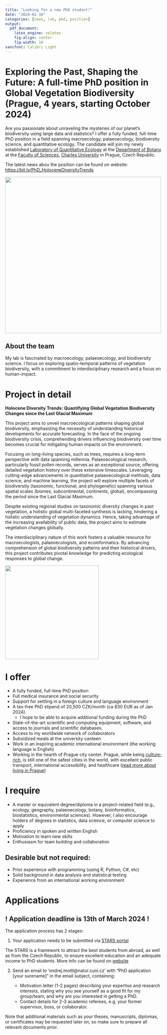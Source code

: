 ```yaml
---
title: "Looking for a new PhD student!"
date: "2024-01-10"
categories: [news, lab, phd, position] 
output:
  pdf_document:
    latex_engine: xelatex
    fig-align: center
    fig-width: 10
sansfont: Calibri Light
---
```


# Exploring the Past, Shaping the Future: A full-time PhD position in Global Vegetation Biodiversity (Prague, 4 years, starting October 2024)

Are you passionate about unraveling the mysteries of our planet's biodiversity using large data and statistics? I offer a fully funded, full-time PhD position in a field spanning macroecology, palaeoecology, biodiversity science, and quantitative ecology. The candidate will join my newly established [Laboratory of Quantitative Ecology](https://ondrejmottl.github.io/lab/about_the_lab.html) at the [Department of Botany](https://www.natur.cuni.cz/biology/botany ) at the [Faculty of Sciences](https://www.natur.cuni.cz/eng), [Charles University](https://cuni.cz/uken-1.html) in Prague, Czech Republic.

The latest news abou the position can be found on website: [https://bit.ly/PhD_HoloceneDiversityTrends](https://bit.ly/PhD_HoloceneDiversityTrends) 

![](./img/PR-iF_znak_UK_1c_pos_en.png){width=500 fig-align="center"}

## About the team 
My lab is fascinated by macroecology, palaeoecology, and biodiversity science. I focus on exploring spatio-temporal patterns of vegetation biodiversity, with a commitment to interdisciplinary research and a focus on human-impact.

# Project in detail   

**Holocene Diversity Trends: Quantifying Global Vegetation Biodiversity Changes since the Last Glacial Maximum** 

This project aims to unveil macroecological patterns shaping global biodiversity, emphasizing the necessity of understanding historical developments for accurate forecasting. In the face of the ongoing biodiversity crisis, comprehending drivers influencing biodiversity over time becomes crucial for mitigating human impacts on the environment.

Focusing on long-living species, such as trees, requires a long-term perspective with data spanning millennia. Palaeoecological research, particularly fossil pollen records, serves as an exceptional source, offering detailed vegetation history over these extensive timescales. Leveraging cutting-edge advancements in quantitative palaeoecological methods, data science, and machine learning, the project will explore multiple facets of biodiversity (taxonomic, functional, and phylogenetic) spanning various spatial scales (biomes, subcontinental, continents, global), encompassing the period since the Last Glacial Maximum.

Despite existing regional studies on taxonomic diversity changes in past vegetation, a holistic global multi-faceted synthesis is lacking, hindering a holistic understanding of vegetation dynamics. Hence, taking advantage of the increasing availability of public data, the project aims to estimate vegetation changes globally.

The interdisciplinary nature of this work fosters a valuable resource for macroecologists, palaeoecologists, and ecoinformatics. By advancing comprehension of global biodiversity patterns and their historical drivers, this project contributes pivotal knowledge for predicting ecological responses to global change.

![](./img/HoloceneDiversityTrends_HD.png){width=300 fig-align="center"}

# I offer
- A fully funded, full-time PhD position
- Full medical insurance and social security
- Support for settling in a foreign culture and language environment 
- A tax-free PhD stipend of 20,500 CZK/month (ca 830 EUR as of Jan 2024).
  - I hope to be able to acquire additional funding during the PhD
- State-of-the-art scientific and computing equipment, software, and access to journals and scientific databases.
- Access to my worldwide network of collaborators
- Subsidized meals at the university canteen
- Work in an inspiring academic international environment (the working language is English)
- Working in the hearth of Prague city center. Prague, while being [culture-rich](https://goout.net/en/), is still one of the safest cities in the world, with excellent public transport, international accessibility, and healthcare ([read more about living in Prague](https://stars-natur.cz/practical-info))

# I require
- A master or equivalent degree/diploma in a project-related field (e.g., ecology, geography, palaeoecology, botany, bioinformatics, biostatistics, environmental sciences). However, I also encourage holders of degrees in statistics, data science, or computer science to apply
- Proficiency in spoken and written English
- Motivation to learn new skills
- Enthusiasm for team building and collaboration

## Desirable but not required:
- Prior experience with programming (using R, Python, C#, etc)
- Solid background in data analysis and statistical testing 
- Experience from an international working environment 

# Applications

## ! **Application deadline is 13th of March 2024** !

The application process has 2 stages:

1. Your application needs to be submitted via [STARS portal](https://stars-natur.cz/phd-positions/biology/holocene-diversity-trends-quantifying-global-vegetation-biodiversity-changes-since-the-last-glacial-maximum?topicId=347&back=9ujx7&do=applicationModal)
   
The STARS is a framework to attract the best students from abroad, as well as from the Czech Republic, to ensure excellent education and an adequate income to PhD students. More info can be found on [website](https://stars-natur.cz/)

2. Send an email to 'ondrej.mottl@natur.cuni.cz' with "PhD application [your surename]" in the email subject, containing:
   
   -  Motivation letter (1-2 pages) describing your expertise and research interests, stating why you see yourself as a good fit for my group/team, and why are you interested in getting a PhD.
   - Contact details for 2-3 academic referees, e.g. your former supervisor, boss, or collaborator.

Note that additional materials such as your theses, manuscripts, diplomas, or certificates may be requested later on, so make sure to prepare all relevant documents prior.

